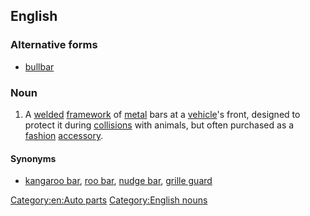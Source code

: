 ==English==

===Alternative forms===
* [[bullbar]]

===Noun===
{{en-noun|head=[[bull]] [[bar]]}}

# {{chiefly|Australia}} A [[weld]]ed [[framework]] of [[metal]] bars at a [[vehicle]]'s front, designed to protect it during [[collision]]s with animals, but often purchased as a [[fashion]] [[accessory]].

====Synonyms====
* {{sense|protective framework at front of a vehicle}} [[kangaroo bar]], [[roo bar]], [[nudge bar]], [[grille guard]]

[[Category:en:Auto parts]]
[[Category:English nouns]]